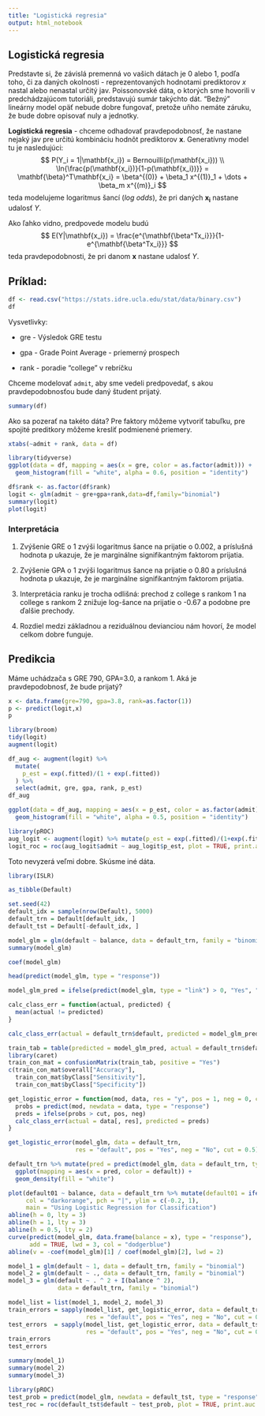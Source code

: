 ```yaml
---
title: "Logistická regresia"
output: html_notebook
---
```


## Logistická regresia

Predstavte si, že závislá premenná vo vašich dátach je 0 alebo 1, podľa toho, či za daných okolnosti - reprezentovaných hodnotami prediktorov $x$ nastal alebo nenastal určitý jav. Poissonovské dáta, o ktorých sme hovorili v predchádzajúcom tutoriáli, predstavujú sumár takýchto dát. "Bežný" lineárny model opäť nebude dobre fungovať, pretože uňho nemáte záruku, že bude dobre opisovať nuly a jednotky. 

**Logistická regresia** - chceme odhadovať pravdepodobnosť, že nastane nejaký jav pre určitú kombináciu hodnôt prediktorov $\mathbf{x}$. Generatívny model tu je nasledujúci:
$$
P(Y_i = 1|\mathbf{x_i}) = Bernouilli(p(\mathbf{x_i})) \\
\ln{\frac{p(\mathbf{x_i})}{1-p(\mathbf{x_i})}} = \mathbf{\beta}^T\mathbf{x_i} = \beta^{(0)} + \beta_1 x^{(1)}_1 + \dots + \beta_m x^{(m)}_i
$$
teda modelujeme logaritmus šancí (_*log odds*_), že pri daných $\mathbf{x_i}$ nastane udalosť $Y$. 

Ako ľahko vidno, predpovede modelu budú 
$$
E(Y|\mathbf{x_i}) = \frac{e^{\mathbf{\beta^Tx_i}}}{1-e^{\mathbf{\beta^Tx_i}}}
$$
teda pravdepodobnosti, že pri danom $\mathbf{x}$ nastane udalosť $Y$.

## Príklad: 

```r
df <- read.csv("https://stats.idre.ucla.edu/stat/data/binary.csv")
df
```

Vysvetlivky: 

- gre - Výsledok GRE testu

- gpa - Grade Point Average - priemerný prospech

- rank - poradie "college" v rebríčku

Chceme modelovať `admit`, aby sme vedeli predpovedať, s akou pravdepodobnosťou bude daný študent prijatý. 

```r
summary(df)
```
Ako sa pozerať na takéto dáta? Pre faktory môžeme vytvoriť tabuľku, pre spojité preditkory môžeme kresliť podmienené priemery. 

```r
xtabs(~admit + rank, data = df)
```

```r
library(tidyverse)
ggplot(data = df, mapping = aes(x = gre, color = as.factor(admit))) + 
  geom_histogram(fill = "white", alpha = 0.6, position = "identity")
```
```r
df$rank <- as.factor(df$rank)
logit <- glm(admit ~ gre+gpa+rank,data=df,family="binomial")
summary(logit)
plot(logit)
```
### Interpretácia 

1. Zvýšenie GRE o 1 zvýši logaritmus šance na prijatie o 0.002, a príslušná hodnota p ukazuje, že je marginálne signifikantným faktorom prijatia.

2. Zvýšenie GPA o 1 zvýši logaritmus šance na prijatie o 0.80 a príslušná hodnota p ukazuje, že je marginálne signifikantným faktorom prijatia.

3. Interpretácia ranku je trocha odlišná: prechod z college s rankom 1 na college s rankom 2 znižuje log-šance na prijatie o -0.67 a podobne pre ďalšie prechody.

4. Rozdiel medzi základnou a reziduálnou devianciou nám hovorí, že model celkom dobre funguje.

## Predikcia

Máme uchádzača s GRE 790, GPA=3.0, a rankom 1. Aká je pravdepodobnosť, že bude prijatý?

```r
x <- data.frame(gre=790, gpa=3.8, rank=as.factor(1))
p <- predict(logit,x)
p
```

```r
library(broom)
tidy(logit)
augment(logit)
```

```r
df_aug <- augment(logit) %>%
  mutate(
    p_est = exp(.fitted)/(1 + exp(.fitted))
  ) %>%
  select(admit, gre, gpa, rank, p_est)
df_aug
```

```r
ggplot(data = df_aug, mapping = aes(x = p_est, color = as.factor(admit))) + 
  geom_histogram(fill = "white", alpha = 0.5, position = "identity")
```
```r
library(pROC)
aug_logit <- augment(logit) %>% mutate(p_est = exp(.fitted)/(1+exp(.fitted)))
logit_roc = roc(aug_logit$admit ~ aug_logit$p_est, plot = TRUE, print.auc = TRUE)
```

Toto nevyzerá veľmi dobre. Skúsme iné dáta.

```r
library(ISLR)
```


```r
as_tibble(Default)
```

```r
set.seed(42)
default_idx = sample(nrow(Default), 5000)
default_trn = Default[default_idx, ]
default_tst = Default[-default_idx, ]
```


```r
model_glm = glm(default ~ balance, data = default_trn, family = "binomial")
summary(model_glm)
```
```r
coef(model_glm)
```

```r
head(predict(model_glm, type = "response"))
```

```r
model_glm_pred = ifelse(predict(model_glm, type = "link") > 0, "Yes", "No")
```

```r
calc_class_err = function(actual, predicted) {
  mean(actual != predicted)
}
```

```r
calc_class_err(actual = default_trn$default, predicted = model_glm_pred)
```

```r
train_tab = table(predicted = model_glm_pred, actual = default_trn$default)
library(caret)
train_con_mat = confusionMatrix(train_tab, positive = "Yes")
c(train_con_mat$overall["Accuracy"], 
  train_con_mat$byClass["Sensitivity"], 
  train_con_mat$byClass["Specificity"])
```

```r
get_logistic_error = function(mod, data, res = "y", pos = 1, neg = 0, cut = 0.5) {
  probs = predict(mod, newdata = data, type = "response")
  preds = ifelse(probs > cut, pos, neg)
  calc_class_err(actual = data[, res], predicted = preds)
}
```

```r
get_logistic_error(model_glm, data = default_trn, 
                   res = "default", pos = "Yes", neg = "No", cut = 0.5)
```
```r
default_trn %>% mutate(pred = predict(model_glm, data = default_trn, type = "response")) %>%
  ggplot(mapping = aes(x = pred, color = default)) +
  geom_density(fill = "white")
```


```r
plot(default01 ~ balance, data = default_trn %>% mutate(default01 = ifelse(default=="Yes", 1, 0)), 
     col = "darkorange", pch = "|", ylim = c(-0.2, 1),
     main = "Using Logistic Regression for Classification")
abline(h = 0, lty = 3)
abline(h = 1, lty = 3)
abline(h = 0.5, lty = 2)
curve(predict(model_glm, data.frame(balance = x), type = "response"), 
      add = TRUE, lwd = 3, col = "dodgerblue")
abline(v = -coef(model_glm)[1] / coef(model_glm)[2], lwd = 2)
```
```r
model_1 = glm(default ~ 1, data = default_trn, family = "binomial")
model_2 = glm(default ~ ., data = default_trn, family = "binomial")
model_3 = glm(default ~ . ^ 2 + I(balance ^ 2),
              data = default_trn, family = "binomial")
```

```r
model_list = list(model_1, model_2, model_3)
train_errors = sapply(model_list, get_logistic_error, data = default_trn, 
                      res = "default", pos = "Yes", neg = "No", cut = 0.5)
test_errors  = sapply(model_list, get_logistic_error, data = default_tst, 
                      res = "default", pos = "Yes", neg = "No", cut = 0.5)
train_errors
test_errors
```
```r
summary(model_1)
summary(model_2)
summary(model_3)
```
```r
library(pROC)
test_prob = predict(model_glm, newdata = default_tst, type = "response")
test_roc = roc(default_tst$default ~ test_prob, plot = TRUE, print.auc = TRUE)
```

